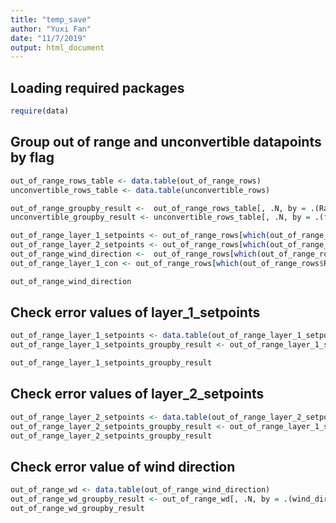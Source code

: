 ```yaml
---
title: "temp_save"
author: "Yuxi Fan"
date: "11/7/2019"
output: html_document
---
```

## Loading required packages
```r
require(data)
```


## Group out of range and unconvertible datapoints by flag 
```r
out_of_range_rows_table <- data.table(out_of_range_rows)
unconvertible_rows_table <- data.table(unconvertible_rows)

out_of_range_groupby_result <-  out_of_range_rows_table[, .N, by = .(Range_flag)] 
unconvertible_groupby_result <- unconvertible_rows_table[, .N, by = .(flag)]

out_of_range_layer_1_setpoints <- out_of_range_rows[which(out_of_range_rows$Range_flag == "layer_1_setpoint"),]
out_of_range_layer_2_setpoints <- out_of_range_rows[which(out_of_range_rows$Range_flag == "layer_2_setpoint"),]
out_of_range_wind_direction <-  out_of_range_rows[which(out_of_range_rows$Range_flag == "wind_direction"),]
out_of_range_layer_1_con <- out_of_range_rows[which(out_of_range_rows$Range_flag == "layer_1_concentration"),]

out_of_range_wind_direction
```

## Check error values of layer_1_setpoints
```r
out_of_range_layer_1_setpoints <- data.table(out_of_range_layer_1_setpoints)
out_of_range_layer_1_setpoints_groupby_result <- out_of_range_layer_1_setpoints[, .N, by = .(layer_1_setpoint)]

out_of_range_layer_1_setpoints_groupby_result
```

## Check error values of layer_2_setpoints
```r
out_of_range_layer_2_setpoints <- data.table(out_of_range_layer_2_setpoints)
out_of_range_layer_2_setpoints_groupby_result <- out_of_range_layer_1_setpoints[, .N, by = .(layer_2_setpoint)]
out_of_range_layer_2_setpoints_groupby_result
```
## Check error value of wind direction
```r
out_of_range_wd <- data.table(out_of_range_wind_direction)
out_of_range_wd_groupby_result <- out_of_range_wd[, .N, by = .(wind_direction)]
out_of_range_wd_groupby_result
```



